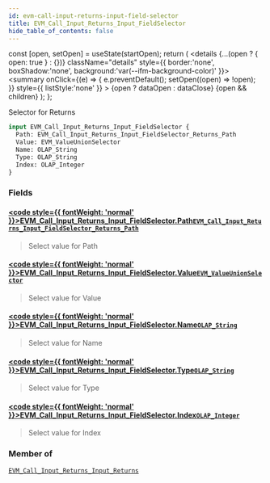 ```yaml
---
id: evm-call-input-returns-input-field-selector
title: EVM_Call_Input_Returns_Input_FieldSelector
hide_table_of_contents: false
---
```







  const [open, setOpen] = useState(startOpen);
  return (
    <details {...(open ? { open: true } : {})} className="details" style={{ border:'none', boxShadow:'none', background:'var(--ifm-background-color)' }}>
      <summary
        onClick={(e) => {
          e.preventDefault();
          setOpen((open) => !open);
        }}
        style={{ listStyle:'none' }}
      >
      {open ? dataOpen : dataClose}
      </summary>
      {open && children}
    </details>
  );
};








Selector for Returns


```graphql
input EVM_Call_Input_Returns_Input_FieldSelector {
  Path: EVM_Call_Input_Returns_Input_FieldSelector_Returns_Path
  Value: EVM_ValueUnionSelector
  Name: OLAP_String
  Type: OLAP_String
  Index: OLAP_Integer
}
```




### Fields

#### [<code style={{ fontWeight: 'normal' }}>EVM_Call_Input_Returns_Input_FieldSelector.<b>Path</b></code>](#)<Bullet />[`EVM_Call_Input_Returns_Input_FieldSelector_Returns_Path`](/docs/graphql-reference/inputs/evm-call-input-returns-input-field-selector-returns-path) <Badge class="badge badge--secondary" text="input"/> 
> 
> 
> Select value for Path
> 

#### [<code style={{ fontWeight: 'normal' }}>EVM_Call_Input_Returns_Input_FieldSelector.<b>Value</b></code>](#)<Bullet />[`EVM_ValueUnionSelector`](/docs/graphql-reference/inputs/evm-value-union-selector) <Badge class="badge badge--secondary" text="input"/> 
> 
> 
> Select value for Value
> 

#### [<code style={{ fontWeight: 'normal' }}>EVM_Call_Input_Returns_Input_FieldSelector.<b>Name</b></code>](#)<Bullet />[`OLAP_String`](/docs/graphql-reference/inputs/olap-string) <Badge class="badge badge--secondary" text="input"/> 
> 
> 
> Select value for Name
> 

#### [<code style={{ fontWeight: 'normal' }}>EVM_Call_Input_Returns_Input_FieldSelector.<b>Type</b></code>](#)<Bullet />[`OLAP_String`](/docs/graphql-reference/inputs/olap-string) <Badge class="badge badge--secondary" text="input"/> 
> 
> 
> Select value for Type
> 

#### [<code style={{ fontWeight: 'normal' }}>EVM_Call_Input_Returns_Input_FieldSelector.<b>Index</b></code>](#)<Bullet />[`OLAP_Integer`](/docs/graphql-reference/inputs/olap-integer) <Badge class="badge badge--secondary" text="input"/> 
> 
> 
> Select value for Index
> 



### Member of

[`EVM_Call_Input_Returns_Input_Returns`](/docs/graphql-reference/inputs/evm-call-input-returns-input-returns)  <Badge class="badge badge--secondary" text="input"/>

